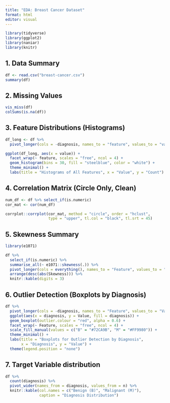 ```yaml
---
title: "EDA: Breast Cancer Dataset"
format: html
editor: visual
---
```


```r
library(tidyverse)
library(ggplot2)
library(naniar)
library(knitr)
```

## 1. Data Summary

```r
df <- read.csv("breast-cancer.csv")
summary(df)
```

## 2. Missing Values

```r
vis_miss(df)
colSums(is.na(df))
```

## 3. Feature Distributions (Histograms)

```r
df_long <- df %>%
  pivot_longer(cols = -diagnosis, names_to = "feature", values_to = "value")

ggplot(df_long, aes(x = value)) +
  facet_wrap(~ feature, scales = "free", ncol = 4) +
  geom_histogram(bins = 30, fill = "steelblue", color = "white") +
  theme_minimal() +
  labs(title = "Histograms of All Features", x = "Value", y = "Count")
```

## 4. Correlation Matrix (Circle Only, Clean)

```r
num_df <- df %>% select_if(is.numeric)
cor_mat <- cor(num_df)

corrplot::corrplot(cor_mat, method = "circle", order = "hclust",
                   type = "upper", tl.col = "black", tl.srt = 45)
```

## 5. Skewness Summary

```r
library(e1071)

df %>%
  select_if(is.numeric) %>%
  summarise_all(~ e1071::skewness(.)) %>%
  pivot_longer(cols = everything(), names_to = "Feature", values_to = "Skewness") %>%
  arrange(desc(abs(Skewness))) %>%
  knitr::kable(digits = 3)
```

## 6. Outlier Detection (Boxplots by Diagnosis)

```r
df %>%
  pivot_longer(cols = -diagnosis, names_to = "Feature", values_to = "Value") %>%
  ggplot(aes(x = diagnosis, y = Value, fill = diagnosis)) +
  geom_boxplot(outlier.colour = "red", alpha = 0.6) +
  facet_wrap(~ Feature, scales = "free", ncol = 4) +
  scale_fill_manual(values = c("B" = "#72CA9B", "M" = "#FF9980")) +
  theme_minimal() +
  labs(title = "Boxplots for Outlier Detection by Diagnosis",
       x = "Diagnosis", y = "Value") +
  theme(legend.position = "none")
```

## 7.  Target Variable distribution

```r
df %>%
  count(diagnosis) %>%
  pivot_wider(names_from = diagnosis, values_from = n) %>%
  knitr::kable(col.names = c("Benign (B)", "Malignant (M)"),
               caption = "Diagnosis Distribution")
```
